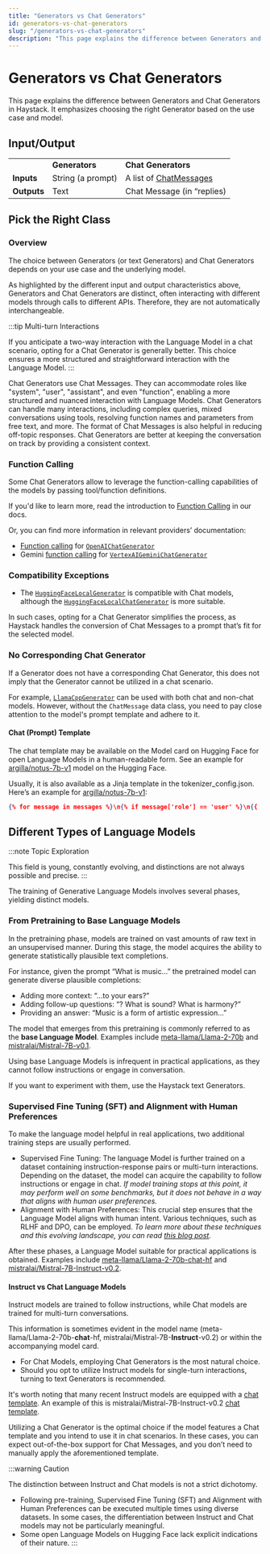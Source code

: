 ```yaml
---
title: "Generators vs Chat Generators"
id: generators-vs-chat-generators
slug: "/generators-vs-chat-generators"
description: "This page explains the difference between Generators and Chat Generators in Haystack. It emphasizes choosing the right Generator based on the use case and model."
---
```


# Generators vs Chat Generators

This page explains the difference between Generators and Chat Generators in Haystack. It emphasizes choosing the right Generator based on the use case and model.

## Input/Output

|             |                   |                                                          |
| ----------- | ----------------- | -------------------------------------------------------- |
|             | **Generators**    | **Chat Generators**                                      |
| **Inputs**  | String (a prompt) | A list of [ChatMessages](../../../concepts/data-classes/chatmessage.mdx) |
| **Outputs** | Text              | Chat Message (in “replies)                               |

## Pick the Right Class

### Overview

The choice between Generators (or text Generators) and Chat Generators depends on your use case and the underlying model.

As highlighted by the different input and output characteristics above, Generators and Chat Generators are distinct, often interacting with different models through calls to different APIs. Therefore, they are not automatically interchangeable.

:::tip Multi-turn Interactions

If you anticipate a two-way interaction with the Language Model in a chat scenario, opting for a Chat Generator is generally better. This choice ensures a more structured and straightforward interaction with the Language Model.
:::

Chat Generators use Chat Messages. They can accommodate roles like "system", "user", "assistant", and even "function", enabling a more structured and nuanced interaction with Language Models. Chat Generators can handle many interactions, including complex queries, mixed conversations using tools, resolving function names and parameters from free text, and more. The format of Chat Messages is also helpful in reducing off-topic responses. Chat Generators are better at keeping the conversation on track by providing a consistent context.

### Function Calling

Some Chat Generators allow to leverage the function-calling capabilities of the models by passing tool/function definitions.

If you'd like to learn more, read the introduction to [Function Calling](function-calling.mdx) in our docs.

Or, you can find more information in relevant providers’ documentation:

- [Function calling](https://platform.openai.com/docs/guides/function-calling) for [`OpenAIChatGenerator`](../openaichatgenerator.mdx)
- Gemini [function calling](https://codelabs.developers.google.com/codelabs/gemini-function-calling#0) for [`VertexAIGeminiChatGenerator`](../vertexaigeminichatgenerator.mdx)

### Compatibility Exceptions

- The [`HuggingFaceLocalGenerator`](../huggingfacelocalgenerator.mdx) is compatible with Chat models, although the [`HuggingFaceLocalChatGenerator`](../huggingfacelocalchatgenerator.mdx) is more suitable.

In such cases, opting for a Chat Generator simplifies the process, as Haystack handles the conversion of Chat Messages to a prompt that’s fit for the selected model.

### No Corresponding Chat Generator

If a Generator does not have a corresponding Chat Generator, this does not imply that the Generator cannot be utilized in a chat scenario.

For example, [`LlamaCppGenerator`](../llamacppgenerator.mdx) can be used with both chat and non-chat models.
However, without the `ChatMessage` data class, you need to pay close attention to the model's prompt template and adhere to it.

#### Chat (Prompt) Template

The chat template may be available on the Model card on Hugging Face for open Language Models in a human-readable form.
See an example for [argilla/notus-7b-v1](https://huggingface.co/argilla/notus-7b-v1#prompt-template) model on the Hugging Face.

Usually, it is also available as a Jinja template in the tokenizer_config.json.
Here’s an example for [argilla/notus-7b-v1](https://huggingface.co/argilla/notus-7b-v1/blob/main/tokenizer_config.json#L34):

```json
{% for message in messages %}\n{% if message['role'] == 'user' %}\n{{ '<|user|>\n' + message['content'] + eos_token }}\n{% elif message['role'] == 'system' %}\n{{ '<|system|>\n' + message['content'] + eos_token }}\n{% elif message['role'] == 'assistant' %}\n{{ '<|assistant|>\n'  + message['content'] + eos_token }}\n{% endif %}\n{% if loop.last and add_generation_prompt %}\n{{ '<|assistant|>' }}\n{% endif %}\n{% endfor %}
```

## Different Types of Language Models

:::note Topic Exploration

This field is young, constantly evolving, and distinctions are not always possible and precise.
:::

The training of Generative Language Models involves several phases, yielding distinct models.

### From Pretraining to Base Language Models

In the pretraining phase, models are trained on vast amounts of raw text in an unsupervised manner. During this stage, the model acquires the ability to generate statistically plausible text completions.

For instance, given the prompt “What is music...” the pretrained model can generate diverse plausible completions:

- Adding more context: “...to your ears?”
- Adding follow-up questions: “? What is sound? What is harmony?”
- Providing an answer: “Music is a form of artistic expression…”

The model that emerges from this pretraining is commonly referred to as the **base Language Model**.
Examples include [meta-llama/Llama-2-70b](https://huggingface.co/meta-llama/Llama-2-70b-hf) and [mistralai/Mistral-7B-v0.1](https://huggingface.co/mistralai/Mistral-7B-v0.1).

Using base Language Models is infrequent in practical applications, as they cannot follow instructions or engage in conversation.

If you want to experiment with them, use the Haystack text Generators.

### Supervised Fine Tuning (SFT) and Alignment with Human Preferences

To make the language model helpful in real applications, two additional training steps are usually performed.

- Supervised Fine Tuning: The language Model is further trained on a dataset containing instruction-response pairs or multi-turn interactions. Depending on the dataset, the model can acquire the capability to follow instructions or engage in chat.
  _If model training stops at this point, it may perform well on some benchmarks, but it does not behave in a way that aligns with human user preferences._
- Alignment with Human Preferences: This crucial step ensures that the Language Model aligns with human intent. Various techniques, such as RLHF and DPO, can be employed.
  _To learn more about these techniques and this evolving landscape, you can read [this blog post](https://ai-scholar.tech/en/articles/rlhf%2FDirect-Preference-Optimization)._

After these phases, a Language Model suitable for practical applications is obtained.
Examples include [meta-llama/Llama-2-70b-chat-hf](https://huggingface.co/meta-llama/Llama-2-70b-chat-hf) and [mistralai/Mistral-7B-Instruct-v0.2](https://huggingface.co/mistralai/Mistral-7B-Instruct-v0.2).

#### Instruct vs Chat Language Models

Instruct models are trained to follow instructions, while Chat models are trained for multi-turn conversations.

This information is sometimes evident in the model name (meta-llama/Llama-2-70b-**chat**-hf, mistralai/Mistral-7B-**Instruct**-v0.2) or within the accompanying model card.

- For Chat Models, employing Chat Generators is the most natural choice.
- Should you opt to utilize Instruct models for single-turn interactions, turning to text Generators is recommended.

It's worth noting that many recent Instruct models are equipped with a [chat template](#chat-prompt-template). An example of this is mistralai/Mistral-7B-Instruct-v0.2 [chat template](https://huggingface.co/mistralai/Mistral-7B-Instruct-v0.2/blob/main/tokenizer_config.json#L42).

Utilizing a Chat Generator is the optimal choice if the model features a Chat template and you intend to use it in chat scenarios. In these cases, you can expect out-of-the-box support for Chat Messages, and you don’t need to manually apply the aforementioned template.

:::warning Caution

The distinction between Instruct and Chat models is not a strict dichotomy.

- Following pre-training, Supervised Fine Tuning (SFT) and Alignment with Human Preferences can be executed multiple times using diverse datasets. In some cases, the differentiation between Instruct and Chat models may not be particularly meaningful.
- Some open Language Models on Hugging Face lack explicit indications of their nature.
:::
